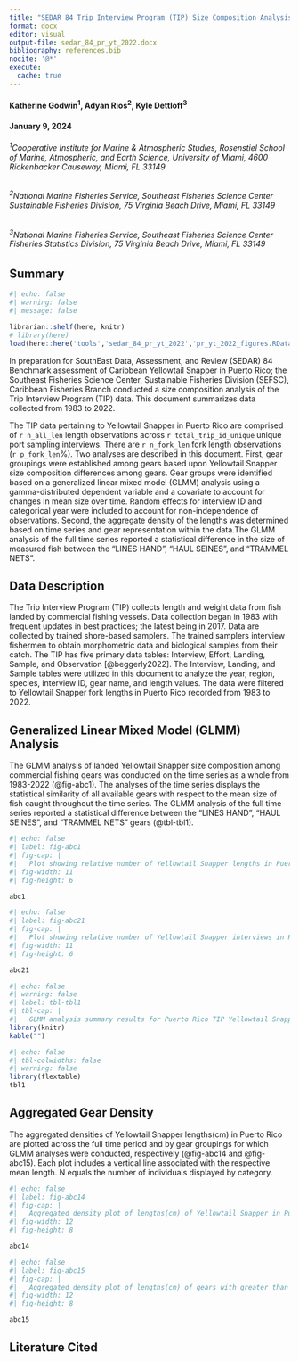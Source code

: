 ```yaml
---
title: "SEDAR 84 Trip Interview Program (TIP) Size Composition Analysis of Yellowtail Snapper (Ocyurus chrysurus) in Puerto Rico, U.S. Caribbean, 1983-2022"
format: docx
editor: visual
output-file: sedar_84_pr_yt_2022.docx
bibliography: references.bib
nocite: '@*'
execute:
  cache: true
---
```


#### Katherine Godwin^1^, Adyan Rios^2^, Kyle Dettloff^3^

#### January 9, 2024

###### ^1^*Cooperative Institute for Marine & Atmospheric Studies, Rosenstiel School of Marine, Atmospheric, and Earth Science, University of Miami, 4600 Rickenbacker Causeway, Miami, FL 33149*

###### ^2^*National Marine Fisheries Service, Southeast Fisheries Science Center Sustainable Fisheries Division, 75 Virginia Beach Drive, Miami, FL 33149*

###### ^3^*National Marine Fisheries Service, Southeast Fisheries Science Center Fisheries Statistics Division, 75 Virginia Beach Drive, Miami, FL 33149*

\newpage

## Summary

```r
#| echo: false
#| warning: false
#| message: false

librarian::shelf(here, knitr)
# library(here)
load(here::here('tools','sedar_84_pr_yt_2022','pr_yt_2022_figures.RData'))

```

In preparation for SouthEast Data, Assessment, and Review (SEDAR) 84 Benchmark assessment of Caribbean Yellowtail Snapper in Puerto Rico; the Southeast Fisheries Science Center, Sustainable Fisheries Division (SEFSC), Caribbean Fisheries Branch conducted a size composition analysis of the Trip Interview Program (TIP) data. This document summarizes data collected from 1983 to 2022.

The TIP data pertaining to Yellowtail Snapper in Puerto Rico are comprised of `r n_all_len` length observations across `r total_trip_id_unique` unique port sampling interviews. There are `r n_fork_len` fork length observations (`r p_fork_len`%). Two analyses are described in this document. First, gear groupings were established among gears based upon Yellowtail Snapper size composition differences among gears. Gear groups were identified based on a generalized linear mixed model (GLMM) analysis using a gamma-distributed dependent variable and a covariate to account for changes in mean size over time. Random effects for interview ID and categorical year were included to account for non-independence of observations. Second, the aggregate density of the lengths was determined based on time series and gear representation within the data.The GLMM analysis of the full time series reported a statistical difference in the size of measured fish between the "LINES HAND", "HAUL SEINES", and "TRAMMEL NETS".

\newpage

## Data Description

The Trip Interview Program (TIP) collects length and weight data from fish landed by commercial fishing vessels. Data collection began in 1983 with frequent updates in best practices; the latest being in 2017. Data are collected by trained shore-based samplers. The trained samplers interview fishermen to obtain morphometric data and biological samples from their catch. The TIP has five primary data tables: Interview, Effort, Landing, Sample, and Observation [@beggerly2022]. The Interview, Landing, and Sample tables were utilized in this document to analyze the year, region, species, interview ID, gear name, and length values. The data were filtered to Yellowtail Snapper fork lengths in Puerto Rico recorded from 1983 to 2022.

## Generalized Linear Mixed Model (GLMM) Analysis

The GLMM analysis of landed Yellowtail Snapper size composition among commercial fishing gears was conducted on the time series as a whole from 1983-2022 (@fig-abc1). The analyses of the time series displays the statistical similarity of all available gears with respect to the mean size of fish caught throughout the time series. The GLMM analysis of the full time series reported a statistical difference between the "LINES HAND", "HAUL SEINES", and "TRAMMEL NETS" gears (@tbl-tbl1).

\newpage

```r
#| echo: false
#| label: fig-abc1
#| fig-cap: |
#|   Plot showing relative number of Yellowtail Snapper lengths in Puerto Rico across time collected. Each point is color specific to the gear it represents. Gears are arranged from most to least abundant. 
#| fig-width: 11
#| fig-height: 6 

abc1

```

```r
#| echo: false
#| label: fig-abc21
#| fig-cap: |
#|   Plot showing relative number of Yellowtail Snapper interviews in Puerto Rico across time collected. Each point is color specific to the gear it represents. Gears are arranged from most to least abundant. 
#| fig-width: 11
#| fig-height: 6 

abc21

```

\newpage

```r
#| echo: false
#| warning: false
#| label: tbl-tbl1
#| tbl-cap: |
#|   GLMM analysis summary results for Puerto Rico TIP Yellowtail Snapper fork lengths(cm) from 1983 to 2022. The column titled “group” indicates the group(s) where mean lengths are not statistically different from other gears with matching group number(s). The "n" column indicates the number of unique lengths recorded for each gear. The "Percentage" column indicates the percent of the total recorded lengths for each gear. 
library(knitr)
kable("")

```

```r
#| echo: false
#| tbl-colwidths: false
#| warning: false
library(flextable)
tbl1

```

<!-- \newpage -->

<!-- ```{r all lengths GLMM 2012} -->

<!-- #| echo: false -->

<!-- #| warning: false -->

<!-- #| label: fig-abc2 -->

<!-- #| fig-cap: | -->

<!-- #|   Plot showing relative number of Yellowtail Snapper lengths in Puerto Rico from 2012 to 2022. Each point is color specific to the gear it represents. -->

<!-- #| fig-width: 12 -->

<!-- #| fig-height: 7 -->

<!-- abc2 -->

<!-- ``` -->

<!-- ```{r all lengths GLMM tbl 2012} -->

<!-- #| echo: false -->

<!-- #| warning: false -->

<!-- #| label: tbl-tbl2 -->

<!-- #| tbl-cap: | -->

<!-- #|   GLMM analysis summary results for the TIP data of Yellowtail Snapper lengths in Puerto Rico from 2012 to 2022. The column titled “group” indicates the group(s) where mean lengths are not statistically different from other gears with matching group number(s). The "n" column indicates the number of unique lengths recorded for each gear. The "Percentage" column indicates the percent of the total recorded lengths for each gear.  -->

<!-- library(knitr) -->

<!-- kable("") -->

<!-- ``` -->

<!-- ```{r} -->

<!-- #| echo: false -->

<!-- #| tbl-colwidths: false -->

<!-- #| warning: false -->

<!-- library(flextable) -->

<!-- tbl2 -->

<!-- ``` -->

\newpage

## Aggregated Gear Density

The aggregated densities of Yellowtail Snapper lengths(cm) in Puerto Rico are plotted across the full time period and by gear groupings for which GLMM analyses were conducted, respectively (@fig-abc14 and @fig-abc15). Each plot includes a vertical line associated with the respective mean length. N equals the number of individuals displayed by category.

```r
#| echo: false
#| label: fig-abc14
#| fig-cap: |
#|   Aggregated density plot of lengths(cm) of Yellowtail Snapper in Puerto Rico, all gears combined. Dotted line represents mean length. 
#| fig-width: 12
#| fig-height: 8

abc14

```

<!-- \newpage -->

<!-- ```{r all lengths agd} -->

<!-- #| echo: false -->

<!-- #| label: fig-abc16 -->

<!-- #| fig-cap: | -->

<!-- #|   Aggregated density plot of lengths measured in centimeters of Yellowtail Snapper in Puerto Rico from 2012 to 2022. Dotted line represents mean length.  -->

<!-- #| fig-width: 12 -->

<!-- #| fig-height: 8 -->

<!-- abc16 -->

<!-- ``` -->

\newpage

```r
#| echo: false
#| label: fig-abc15
#| fig-cap: |
#|   Aggregated density plot of lengths(cm) of gears with greater than 2% representation for Yellowtail Snapper in Puerto Rico from 1983 to 2022. Dotted line represents mean length.
#| fig-width: 12
#| fig-height: 8

abc15

```

\newpage

## Literature Cited
